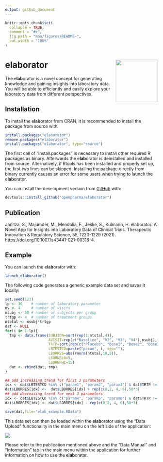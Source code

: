 ```yaml
---
output: github_document
---
```


```r
knitr::opts_chunk$set(
  collapse = TRUE,
  comment = "#>",
  fig.path = "man/figures/README-",
  out.width = "100%"
)
```

# e**lab**orator <a href='https://github.com/openpharma/elaborator'><img src='man/figures/eLaborator_logo.png' align="right" height="139" /></a>

The e**lab**orator is a novel concept for generating knowledge and gaining insights into laboratory data. You will be able to efficiently and easily explore your laboratory data from different perspectives.

## Installation

To install the e**lab**orator from CRAN, it is recommended to install the package from source with:

``` r
install.packages("elaborator")
remove.packages("elaborator")
install.packages("elaborator", type="source")
```

The first call of “install.packages” is necessary to install other required R packages as binary. Afterwards the e**lab**orator is deinstalled and installed from source. Alternatively, if Rtools has been installed and properly set up, the first two lines can be skipped. Installing the package directly from binary currently causes an error for some users when trying to launch the e**lab**orator.

You can install the development version from [GitHub](https://github.com/) with:

``` r
devtools::install_github("openpharma/elaborator")
```

## Publication
Janitza, S., Majumder, M., Mendolia, F., Jeske, S., Kulmann, H. elaborator: A Novel App for Insights into Laboratory Data of Clinical Trials. Therapeutic Innovation & Regulatory Science, 55, 1220-1229 (2021). https://doi.org/10.1007/s43441-021-00318-4.

## Example
You can launch the e**lab**orator with:

``` r
launch_elaborator()
```

The following code generates a generic example data set and saves it locally:

``` r
set.seed(123)
lp <- 30    # number of laboratory parameter
nv <- 4     # number of visits
nsubj <- 50 # number of subjects per group
trtgp <- 4  # number of treatment groups
ntotal <- nsubj*trtgp
dat <- NULL
for(i in 1:lp){
  tmp <- data.frame(SUBJIDN=sort(rep(1:ntotal,4)),
                    AVISIT=rep(c("Baseline", "V2", "V3", "V4"),nsubj),
                    TRTP=sort(rep(c("Placebo", "Dose1", "Dose2", "Dose3"),ntotal)),
                    LBTESTCD=paste("param", i, sep=""),
                    LBORRES=abs(rnorm(ntotal,10,5)),
                    LBORNRLO=5,
                    LBORNRHI=15)
  dat <- rbind(dat, tmp)
}

## add increasing trend for first 3 parameters
idx <- dat$LBTESTCD %in% c("param1", "param2", "param3") & dat$TRTP != "Placebo"
dat$LBORRES[idx] <-  dat$LBORRES[idx] + rep(c(0,2, 4, 6),50*3)
## add decreasing trend for next 3 parameters
idx <- dat$LBTESTCD %in% c("param4", "param5", "param6") & dat$TRTP != "Placebo"
dat$LBORRES[idx] <- dat$LBORRES[idx] - rep(c(0,2, 4, 6),50*3)

save(dat,file="elab_example.RData")
```

This data set can then be loaded within the e**lab**orator using the "Data Upload" functionality in the main menu on the left side of the application:

<img src='man/figures/data_upload.png'/>

Please refer to the publication mentioned above and the "Data Manual" and "Information" tab in the main menu within the application for further information on how to use the e**lab**orator.

